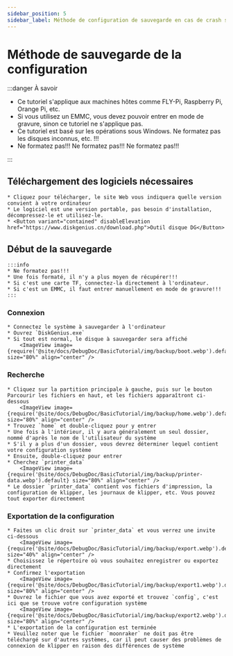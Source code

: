 ```yaml
---
sidebar_position: 5
sidebar_label: Méthode de configuration de sauvegarde en cas de crash système
---
```





# Méthode de sauvegarde de la configuration

:::danger À savoir

* Ce tutoriel s'applique aux machines hôtes comme FLY-Pi, Raspberry Pi, Orange Pi, etc.
* Si vous utilisez un EMMC, vous devez pouvoir entrer en mode de gravure, sinon ce tutoriel ne s'applique pas.
* Ce tutoriel est basé sur les opérations sous Windows. Ne formatez pas les disques inconnus, etc. !!!
* Ne formatez pas!!!    Ne formatez pas!!!  Ne formatez pas!!!

:::

## Téléchargement des logiciels nécessaires

    * Cliquez pour télécharger, le site Web vous indiquera quelle version convient à votre ordinateur
    * Le logiciel est une version portable, pas besoin d'installation, décompressez-le et utilisez-le.
    * <Button variant="contained" disableElevation href="https://www.diskgenius.cn/download.php">Outil disque DG</Button>

## Début de la sauvegarde

    :::info
    * Ne formatez pas!!!
    * Une fois formaté, il n'y a plus moyen de récupérer!!!
    * Si c'est une carte TF, connectez-la directement à l'ordinateur.
    * Si c'est un EMMC, il faut entrer manuellement en mode de gravure!!!
    :::

### Connexion
    * Connectez le système à sauvegarder à l'ordinateur
    * Ouvrez `DiskGenius.exe`
    * Si tout est normal, le disque à sauvegarder sera affiché
        <ImageView image={require('@site/docs/DebugDoc/BasicTutorial/img/backup/boot.webp').default} size="80%" align="center" />
    
### Recherche
    * Cliquez sur la partition principale à gauche, puis sur le bouton Parcourir les fichiers en haut, et les fichiers apparaîtront ci-dessous
        <ImageView image={require('@site/docs/DebugDoc/BasicTutorial/img/backup/home.webp').default} size="80%" align="center" />
    * Trouvez `home` et double-cliquez pour y entrer
    * Une fois à l'intérieur, il y aura généralement un seul dossier, nommé d'après le nom de l'utilisateur du système
    * S'il y a plus d'un dossier, vous devrez déterminer lequel contient votre configuration système
    * Ensuite, double-cliquez pour entrer
    * Cherchez `printer_data`
        <ImageView image={require('@site/docs/DebugDoc/BasicTutorial/img/backup/printer-data.webp').default} size="80%" align="center" />
    * Le dossier `printer_data` contient vos fichiers d'impression, la configuration de klipper, les journaux de klipper, etc. Vous pouvez tout exporter directement

### Exportation de la configuration
    * Faites un clic droit sur `printer_data` et vous verrez une invite ci-dessous
        <ImageView image={require('@site/docs/DebugDoc/BasicTutorial/img/backup/export.webp').default} size="40%" align="center" />
    * Choisissez le répertoire où vous souhaitez enregistrer ou exportez directement
    * Confirmez l'exportation
        <ImageView image={require('@site/docs/DebugDoc/BasicTutorial/img/backup/export1.webp').default} size="80%" align="center" />
    * Ouvrez le fichier que vous avez exporté et trouvez `config`, c'est ici que se trouve votre configuration système
        <ImageView image={require('@site/docs/DebugDoc/BasicTutorial/img/backup/export2.webp').default} size="80%" align="center" />
    * L'exportation de la configuration est terminée
    * Veuillez noter que le fichier `moonraker` ne doit pas être téléchargé sur d'autres systèmes, car il peut causer des problèmes de connexion de klipper en raison des différences de système

